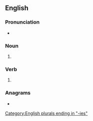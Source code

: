 ==English==

===Pronunciation===
* {{IPA|/ˈɡʌliz/|lang=en}}

===Noun===
{{head|en|noun plural form}}

# {{plural of|gully|lang=en}}

===Verb===
{{head|en|verb form}}

# {{en-third person singular of|gully}}

===Anagrams===
* {{anagrams|en|a=egillsu|ligules}}

[[Category:English plurals ending in "-ies"]]